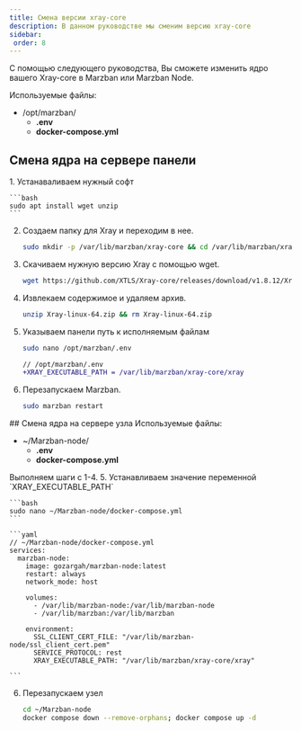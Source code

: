 ```yaml
---
title: Смена версии xray-core
description: В данном руководстве мы сменим версию xray-core
sidebar:
 order: 8
---
```



С помощью следующего руководства, Вы сможете изменить ядро вашего Xray-core в Marzban или Marzban Node.


Используемые файлы:
<FileTree>

- /opt/marzban/
    - **.env**
    - **docker-compose.yml**
</FileTree>

## Смена ядра на сервере панели
<Steps>
1. Устанаваливаем нужный софт


    ```bash
    sudo apt install wget unzip
    ```


2. Создаем папку для Xray и переходим в нее.

    ```bash
    sudo mkdir -p /var/lib/marzban/xray-core && cd /var/lib/marzban/xray-core
    ```

3. Скачиваем нужную версию Xray с помощью wget.

    ```bash
    wget https://github.com/XTLS/Xray-core/releases/download/v1.8.12/Xray-linux-64.zip
    ```

4. Извлекаем содержимое и удаляем  архив.

    ```bash
    unzip Xray-linux-64.zip && rm Xray-linux-64.zip
    ```


5. Указываем панели путь к исполняемым файлам
    ```bash
    sudo nano /opt/marzban/.env
    ```
    ```diff
    // /opt/marzban/.env
    +XRAY_EXECUTABLE_PATH = /var/lib/marzban/xray-core/xray
    ```

6. Перезапускаем Marzban.

    ```bash
    sudo marzban restart
    ```
</Steps>
## Смена ядра на сервере узла
Используемые файлы:
<FileTree>

- ~/Marzban-node/
    - **.env**
    - **docker-compose.yml**
</FileTree>
Выполняем шаги с 1-4.
<Steps>
5. Устанавливаем значение переменной `XRAY_EXECUTABLE_PATH` 

    ```bash
    sudo nano ~/Marzban-node/docker-compose.yml
    ```

    ```yaml
    // ~/Marzban-node/docker-compose.yml
    services:
      marzban-node:
        image: gozargah/marzban-node:latest
        restart: always
        network_mode: host

        volumes:
          - /var/lib/marzban-node:/var/lib/marzban-node
          - /var/lib/marzban:/var/lib/marzban

        environment:
          SSL_CLIENT_CERT_FILE: "/var/lib/marzban-node/ssl_client_cert.pem"
          SERVICE_PROTOCOL: rest
          XRAY_EXECUTABLE_PATH: "/var/lib/marzban/xray-core/xray"

    ```
6. Перезапускаем узел
    ```bash
    cd ~/Marzban-node
    docker compose down --remove-orphans; docker compose up -d
    ```
</Steps>    